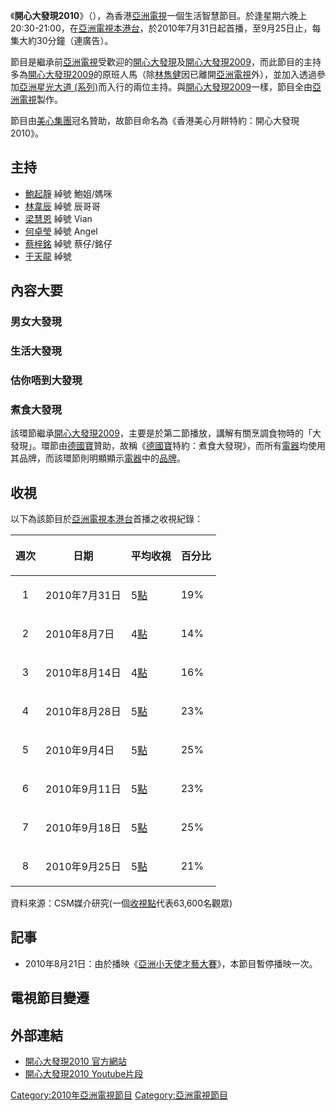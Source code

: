 {{Unreferenced|time=2022-01-12T10:18:12+00:00}}
{{電視節目信息框
| 名稱       = 開心大發現2010<br>Happy Family 2010
| 圖片       = 
| 類型       = 生活智慧[[電視節目|電視節目]]
| 主持       = [[鮑起靜|鮑起靜]]、[[林韋辰|林韋辰]]、[[梁慧恩|梁慧恩]]<br>[[何卓瑩|何卓瑩]]、[[蔡梓銘|蔡梓銘]]、[[于天龍|于天龍]]
| 主題曲     = 
| slogan    = 開心大發現，努力盡表現!!!
| 語言       = [[粵語|粵語]]
| 導演       = [[馮永泉|馮永泉]]
| 監製       = [[吳國華|吳國華]]
| 製片人     = [[亞洲電視|亞洲電視]]
| 每集長     = 30分鐘（連廣告）
| 電視網     = [[亞洲電視|亞洲電視]][[本港台|本港台]]
| 視頻制式   = [[16:9|16:9]] [[SDTV|SDTV]] [[576i|576i]]
| 音頻制式   = 立體聲
| 首播地區   = {{HKG}}
| 開始 = 2010年7月31日
| 結束 = 2010年9月25日
| 電視網1     = [[亞洲電視|亞洲電視]][[亞洲高清台|亞洲高清台]]
| 視頻制式1   = [[16:9|16:9]] [[HDTV|HDTV]] [[1080i|1080i]]
| 音頻制式1   = 立體聲
| 首播地區1   = {{HKG}}
| 開始1 = 2010年9月13日
| 結束1 = 2010年11月22日
| 集數 = 8
| 官方網站   = https://web.archive.org/web/20100818063618/http://www.hkatv.com/v3/infoprogram/10/Happy_Family_2010/ 開心大發現2010
}}

《'''開心大發現2010'''》（{{lang-en|''Happy Family 2010''}}），為香港[[亞洲電視|亞洲電視]]一個生活智慧節目。於逢星期六晚上20:30-21:00，在[[亞洲電視|亞洲電視]][[本港台|本港台]]，於2010年7月31日起首播，至9月25日止，每集大約30分鐘（連廣告）。

節目是繼承前[[亞洲電視|亞洲電視]]受歡迎的[[開心大發現|開心大發現]]及[[開心大發現2009|開心大發現2009]]，而此節目的主持多為[[開心大發現2009|開心大發現2009]]的原班人馬（除[[林雋健|林雋健]]因已離開[[亞洲電視|亞洲電視]]外），並加入透過參加[[亞洲星光大道_(系列)|亞洲星光大道 (系列)]]而入行的兩位主持。與[[開心大發現2009|開心大發現2009]]一樣，節目全由[[亞洲電視|亞洲電視]]製作。

節目由[[美心集團|美心集團]]冠名贊助，故節目命名為《香港美心月餅特約：開心大發現2010》。

== 主持 ==
* [[鮑起靜|鮑起靜]] 綽號 鮑姐/媽咪
* [[林韋辰|林韋辰]] 綽號 辰哥哥
* [[梁慧恩|梁慧恩]] 綽號 Vian
* [[何卓瑩|何卓瑩]] 綽號 Angel
* [[蔡梓銘|蔡梓銘]] 綽號 蔡仔/銘仔
* [[于天龍|于天龍]] 綽號

== 內容大要 ==
=== 男女大發現 ===
=== 生活大發現 ===
=== 估你唔到大發現 ===
=== 煮食大發現 ===
該環節繼承[[開心大發現2009|開心大發現2009]]，主要是於第二節播放，講解有關烹調食物時的「大發現」。環節由[[德國寶|德國寶]]贊助，故稱《[[德國寶|德國寶]]特約：煮食大發現》，而所有[[電器|電器]]均使用其品牌，而該環節則明顯顯示[[電器|電器]]中的[[品牌|品牌]]。

==收視==
以下為該節目於[[亞洲電視|亞洲電視]][[本港台|本港台]]首播之收視紀錄：
{|class=wikitable
!週次!!日期!!平均收視!!百分比
|-
|align=center|1||2010年7月31日||5[[收視點|點]]||19%
|-
|align=center|2||2010年8月7日||4[[收視點|點]]||14%
|-
|align=center|3||2010年8月14日||4[[收視點|點]]||16%
|-
|align=center|4||2010年8月28日||5[[收視點|點]]||23%
|-
|align=center|5||2010年9月4日||5[[收視點|點]]||25%
|-
|align=center|6||2010年9月11日||5[[收視點|點]]||23%
|-
|align=center|7||2010年9月18日||5[[收視點|點]]||25%
|-
|align=center|8||2010年9月25日||5[[收視點|點]]||21%
|}
資料來源：CSM媒介研究(一個[[收視點|收視點]]代表63,600名觀眾)

== 記事 ==
* 2010年8月21日：由於播映《[[亞洲小天使才藝大賽|亞洲小天使才藝大賽]]》，本節目暫停播映一次。

== 電視節目變遷 ==
{{電視節目的變遷
|電視台={{HK}} [[亞洲電視|亞洲電視]] {{ATV-Home}}
|播放檔次=星期六20:30-21:00節目
|節目名稱=開心大發現2010<br/>（2010年7月31日－9月25日）
|上一節目=[[李小龍傳奇|李小龍傳奇]]:<br/>龍 · 一九七三以後<br/>（20:00-21:00）<br/>（2010年7月17日－7月24日）
|下一節目=[[嶺南尋根之旅|嶺南尋根之旅]]<br/>（2010年10月2日－）
}}
{{電視節目的變遷
|電視台={{HK}} [[亞洲電視|亞洲電視]] [[亞洲高清台|亞洲高清台]]
|播放檔次=星期一19:00-19:30節目
|節目名稱=開心大發現2010<br/>（2010年9月13日－11月22日）
|上一節目=[[娛樂紅人館|娛樂紅人館]]<br/>（－2010年9月6日）
|下一節目=一週體育精選<br/>（2010年11月29日－）
}}

== 外部連結 ==
* [https://web.archive.org/web/20100818063618/http://www.hkatv.com/v3/infoprogram/10/Happy_Family_2010/ 開心大發現2010 官方網站]
* [http://www.youtube.com/view_play_list?p=81909E45A8A72C91 開心大發現2010 Youtube片段] {{Wayback|url=http://www.youtube.com/view_play_list?p=81909E45A8A72C91 |date=20190712233914 }}

[[Category:2010年亞洲電視節目|Category:2010年亞洲電視節目]]
[[Category:亞洲電視節目|Category:亞洲電視節目]]